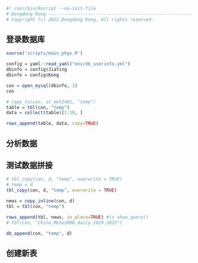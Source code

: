 ```r
#! /usr/bin/Rscript --no-init-file
# Dongdong Kong ----------------------------------------------------------------
# Copyright (c) 2022 Dongdong Kong. All rights reserved.
```

## 登录数据库
```r
source('scripts/main_pkgs.R')

config = yaml::read_yaml("env/db_userinfo.yml")
dbinfo = config$JiaYing
dbinfo = config$Kong

con = open_mysql(dbinfo, 1)
con
```

```r
# copy_to(con, st_met2481, "temp")
table = tbl(con, "temp")
data = collect(table)[1:10, ]

rows_append(table, data, copy=TRUE)
```

## 分析数据

## 测试数据拼接

```r
# tbl_copy(con, d, "temp", overwrite = TRUE)
# temp = d
tbl_copy(con, d, "temp", overwrite = TRUE)

news = copy_inline(con, d)
tbl = tbl(con, "temp")

rows_append(tbl, news, in_place=TRUE) #|> show_query()
# tbl(con, "China_Mete2000_daily_2019_2022")

db_append(con, "temp", d)
```

## 创建新表
